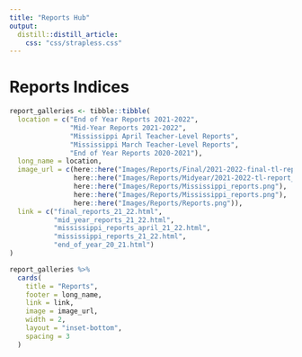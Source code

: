 ```yaml
---
title: "Reports Hub"
output: 
  distill::distill_article:
    css: "css/strapless.css"
---
```


# Reports Indices

```r
report_galleries <- tibble::tibble(
  location = c("End of Year Reports 2021-2022",
               "Mid-Year Reports 2021-2022",
               "Mississippi April Teacher-Level Reports",
               "Mississippi March Teacher-Level Reports",
               "End of Year Reports 2020-2021"),
  long_name = location,
  image_url = c(here::here("Images/Reports/Final/2021-2022-final-tl-report.png"),
                here::here("Images/Reports/Midyear/2021-2022-tl-report_All Partners.png"),
                here::here("Images/Reports/Mississippi_reports.png"),
                here::here("Images/Reports/Mississippi_reports.png"),
                here::here("Images/Reports/Reports.png")),
  link = c("final_reports_21_22.html",
           "mid_year_reports_21_22.html",
           "mississippi_reports_april_21_22.html",
           "mississippi_reports_21_22.html",
           "end_of_year_20_21.html")
)

report_galleries %>%
  cards(
    title = "Reports",
    footer = long_name,
    link = link,
    image = image_url,
    width = 2,
    layout = "inset-bottom",
    spacing = 3
  )
```

